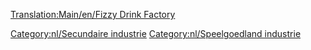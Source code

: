 [[Translation:Main/en/Fizzy Drink Factory]]
{{Template:Industrieën/Nl
|image=FizzyDrinkFactory.png
|name=Frisdrankfabriek
|climates=[[Main/en/Klimaat/Nl#Speelgoedland|Speelgoedland]]
|accepts=[[Main/nl/Cola|Cola]],[[Main/nl/Bubbels|Bubbels]]
|produces=[[Main/nl/Frisdrank|Frisdrank]]
|notes=Niet aanwezig in andere [[Main/nl/Klimaat|klimaten]].
}}

{{nl/Navbox Industrieën}}
[[Category:nl/Secundaire industrie]]
[[Category:nl/Speelgoedland industrie]]